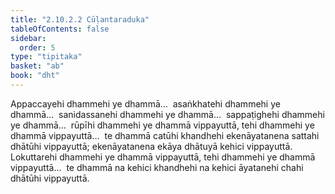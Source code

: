 ```yaml
---
title: "2.10.2.2 Cūḷantaraduka"
tableOfContents: false
sidebar:
  order: 5
type: "tipitaka"
basket: "ab"
book: "dht"
---
```



<DynamicBreadcrumb />

<Division number="390" book="dht">

<Paragraph number="480" book="dht">
Appaccayehi dhammehi ye dhammā…  asaṅkhatehi dhammehi ye dhammā…  sanidassanehi dhammehi ye dhammā…  sappaṭighehi dhammehi ye dhammā…  rūpīhi dhammehi ye dhammā vippayuttā, tehi dhammehi ye dhammā vippayuttā…  te dhammā catūhi khandhehi ekenāyatanena sattahi dhātūhi vippayuttā; ekenāyatanena ekāya dhātuyā kehici vippayuttā.
</Paragraph>

</Division>
<Division number="391" book="dht">

<Paragraph number="481" book="dht">
Lokuttarehi dhammehi ye dhammā vippayuttā, tehi dhammehi ye dhammā vippayuttā…  te dhammā na kehici khandhehi na kehici āyatanehi chahi dhātūhi vippayuttā.
</Paragraph>
</Division>